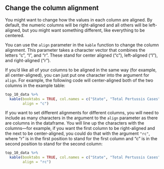 ## Change the column alignment

You might want to change how the values in each column are aligned. By default, 
the numeric columns will be right-aligned and all others will be left-aligned, 
but you might want something different, like everything to be centered. 

You can use the `align` parameter in the `kable` function to change the column alignment. 
This parameter takes a character vector that combines the letters "c", "l", and "r". 
These stand for center aligned ("c"), left-aligned ("l"), and right-aligned ("r"). 

If you'd like all of your columns to be aligned in the same way (for example, all 
center-aligned), you can just put one character into the argument for `align`. 
For example, the following code will center-aligned both of the two columns in the
example table:

```r
top_10_data %>% 
  kable(booktabs = TRUE, col.names = c("State", "Total Pertussis Cases"),
        align = "c") 
```

If you want to set different alignments for different columns, you will need to include
as many characters in the argument to the `align` parameter as there are columns in the
dataframe. You will line up the characters with the columns---for example, if you want
the first column to be right-aligned and the next to be center-aligned, you could 
do that with the argument `"rc"`, where "r" is in the first position to stand for the
first column and "c" is in the second position to stand for the second column:

```r
top_10_data %>% 
  kable(booktabs = TRUE, col.names = c("State", "Total Pertussis Cases"),
        align = "rc")
```


